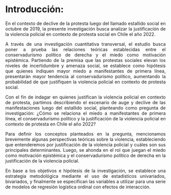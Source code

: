 # Introducción: 
<div style="text-align: justify">
En el contexto de declive de la protesta luego del llamado estallido social en octubre de 2019, la presente investigación busca analizar la justificación de la violencia policial en contexto de protesta social en Chile el año 2022.

A través de una investigación cuantitativa transversal, el estudio busca poner a prueba las relaciones teóricas establecidas entre el conservadurismo político de derecha y el miedo como motivación epistémica. Partiendo de la premisa que las protestas sociales elevan los niveles de incertidumbre y amenaza social, se establece como hipótesis que quienes indiquen mayor miedo a manifestantes de primera línea, presentarán mayor tendencia al conservadurismo político, aumentando la probabilidad de que justifiquen la violencia policial en contexto de protesta social. 

Con el fin de indagar en quienes justifican la violencia policial en contexto de protesta, partimos describiendo el escenario de auge y declive de las manifestaciones luego del estallido social, planteando como pregunta de investigación: ¿Cómo se relaciona el miedo a manifestantes de primera línea, el conservadurismo político y la justificación de la violencia policial en contexto de protesta en Chile el año 2022?

Para definir los conceptos planteados en la pregunta, mencionamos brevemente algunas perspectivas teóricas sobre la violencia, estableciendo que entenderemos por justificación de la violencia policial y cuáles son sus principales determinantes. Luego, se ahonda en el rol que juegan el miedo como motivación epistémica y el conservadurismo político de derecha en la justificación de la violencia policial. 

En base a los objetivos e hipótesis de la investigación, se establece una estrategia metodológica mediante el uso de estadísticos univariados, bivariados, y finalmente se especifican las variables a utilizar para una serie de modelos de regresión logística ordinal con efectos de interacción. 

